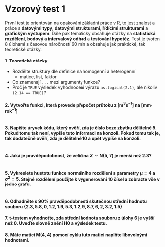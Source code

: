 # Vzorový test 1

První test je orientován na opakování základní práce v R, to jest znalost a práce s **datovými typy**, **datovými strukturami**, **řídícími strukturami** a **grafickým výstupem**. Dále pak tematicky obsahuje otázky na **statistická rozdělení**, **bodový a intervalový odhad** a **testování hypotéz**. Test je tvořen 8 úlohami s časovou náročností 60 min a obsahuje jak praktické, tak teoretické otázky.

#### **1.** Teoretické otázky {-}

  - Rozdělte struktury dle definice na homogenní a heterogenní
    - matice, list, faktor
  - Co znamenají `...` mezi argumenty funkce?
  - Proč je `TRUE` výsledek vyhodnocení výrazu `as.logical(2.1)`, ale nikoliv `(2.14 == TRUE)`?

#### **2.** Vytvořte funkci, která provede přepočet průtoku z [m$^3$s$^{-1}$] na [mm$\cdot$ rok$^{-1}$] {-}

```r

```

#### **3.** Napište úryvek kódu, který ověří, zda je číslo beze zbytku dělitelné 5. Pokud tomu tak není, vypíše tuto informaci na konzoli. Pokud tomu tak je, tak dodatečně ověří, zda je dělitelné 10 a opět vypíše na konzoli. {-}

```r

```

#### **4.** Jaká je pravděpodobnost, že veličina $X\sim\mathsf{N}(5, 7)$ je menší než 2.3? {-}

```r

```

#### **5.** Vykreslete hustotu funkce normálního rozdělení s parametry $\mu = 4$ a $\sigma^2 = 5$. Stejné rozdělení použijte k vygenerování 10 čísel a zobrazte vše v jedno grafu. {-}

```r

```


#### **6.** Odhadněte s 90% pravděpodobností skutečnou střední hodnotu souboru $\{2.3, 5.8, 0, 1.2, 1.9, 5.3, 1.2, 9, 8.7, 6, 2, 3.2, 1.5\}$ {-}


#### **7.** t-testem vyhodnoťte, zda střední hodnota souboru z úlohy 6 je vyšší než 0. Uveďte slovně znění H0 a výsledek testu. {-}

#### **8.** Máte matici M(4, 4) pomocí cyklu tuto matici naplňte libovolnými hodnotami. {-}




